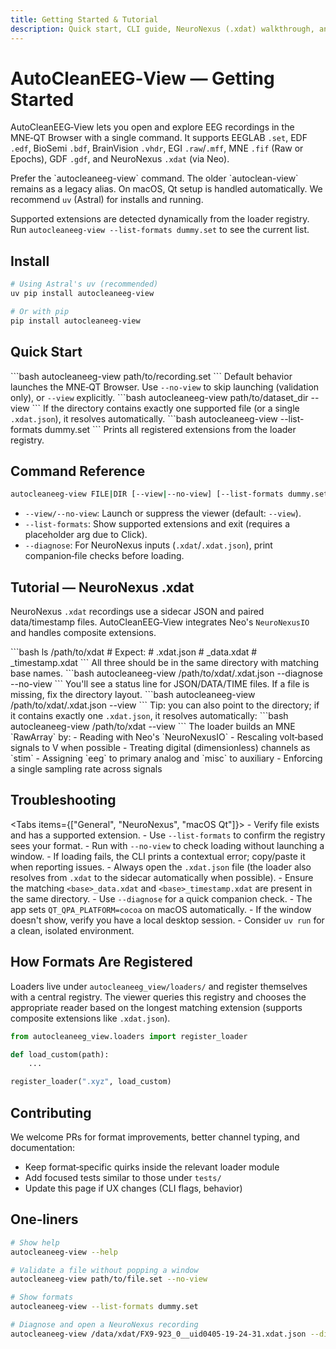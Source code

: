 ```yaml
---
title: Getting Started & Tutorial
description: Quick start, CLI guide, NeuroNexus (.xdat) walkthrough, and troubleshooting in one place.
---
```



# AutoCleanEEG‑View — Getting Started

AutoCleanEEG‑View lets you open and explore EEG recordings in the MNE‑QT Browser with a single command. It supports EEGLAB `.set`, EDF `.edf`, BioSemi `.bdf`, BrainVision `.vhdr`, EGI `.raw`/`.mff`, MNE `.fif` (Raw or Epochs), GDF `.gdf`, and NeuroNexus `.xdat` (via Neo).

<Callout type="info">
  Prefer the `autocleaneeg-view` command. The older `autoclean-view` remains as a legacy alias.
  On macOS, Qt setup is handled automatically.
  We recommend <code>uv</code> (Astral) for installs and running.
  
  Supported extensions are detected dynamically from the loader registry.
  Run <code>autocleaneeg-view --list-formats dummy.set</code> to see the current list.
  
</Callout>

## Install

```bash
# Using Astral's uv (recommended)
uv pip install autocleaneeg-view

# Or with pip
pip install autocleaneeg-view
```

## Quick Start

<Steps>
  <Step title="Open a file">
    ```bash
    autocleaneeg-view path/to/recording.set
    ```
    Default behavior launches the MNE‑QT Browser. Use <code>--no-view</code> to skip launching (validation only), or <code>--view</code> explicitly.
  </Step>
  <Step title="Open a directory">
    ```bash
    autocleaneeg-view path/to/dataset_dir --view
    ```
    If the directory contains exactly one supported file (or a single <code>.xdat.json</code>), it resolves automatically.
  </Step>
  <Step title="List supported formats">
    ```bash
    autocleaneeg-view --list-formats dummy.set
    ```
    Prints all registered extensions from the loader registry.
  </Step>
</Steps>

## Command Reference

```bash
autocleaneeg-view FILE|DIR [--view|--no-view] [--list-formats dummy.set] [--diagnose]
```

- `--view/--no-view`: Launch or suppress the viewer (default: `--view`).
- `--list-formats`: Show supported extensions and exit (requires a placeholder arg due to Click).
- `--diagnose`: For NeuroNexus inputs (`.xdat`/`.xdat.json`), print companion‑file checks before loading.

## Tutorial — NeuroNexus .xdat

NeuroNexus `.xdat` recordings use a sidecar JSON and paired data/timestamp files. AutoCleanEEG‑View integrates Neo's `NeuroNexusIO` and handles composite extensions.

<Steps>
  <Step title="Check your files">
    ```bash
    ls /path/to/xdat
    # Expect:
    # <base>.xdat.json
    # <base>_data.xdat
    # <base>_timestamp.xdat
    ```
    All three should be in the same directory with matching base names.
  </Step>
  <Step title="Diagnose companion files">
    ```bash
    autocleaneeg-view /path/to/xdat/<base>.xdat.json --diagnose --no-view
    ```
    You'll see a status line for JSON/DATA/TIME files. If a file is missing, fix the directory layout.
  </Step>
  <Step title="Open in viewer">
    ```bash
    autocleaneeg-view /path/to/xdat/<base>.xdat.json --view
    ```
    Tip: you can also point to the directory; if it contains exactly one <code>.xdat.json</code>, it resolves automatically:
    ```bash
    autocleaneeg-view /path/to/xdat --view
    ```
  </Step>
  <Step title="What the loader does">
    The loader builds an MNE `RawArray` by:
    - Reading with Neo's `NeuroNexusIO`
    - Rescaling volt‑based signals to V when possible
    - Treating digital (dimensionless) channels as `stim`
    - Assigning `eeg` to primary analog and `misc` to auxiliary
    - Enforcing a single sampling rate across signals
  </Step>
</Steps>

## Troubleshooting

<Tabs items={["General", "NeuroNexus", "macOS Qt"]}>
  <Tab>
    - Verify file exists and has a supported extension.
    - Use `--list-formats` to confirm the registry sees your format.
    - Run with `--no-view` to check loading without launching a window.
    - If loading fails, the CLI prints a contextual error; copy/paste it when reporting issues.
  </Tab>
  <Tab>
    - Always open the `.xdat.json` file (the loader also resolves from `.xdat` to the sidecar automatically when possible).
    - Ensure the matching `<base>_data.xdat` and `<base>_timestamp.xdat` are present in the same directory.
    - Use `--diagnose` for a quick companion check.
  </Tab>
  <Tab>
    - The app sets `QT_QPA_PLATFORM=cocoa` on macOS automatically.
    - If the window doesn't show, verify you have a local desktop session.
    - Consider `uv run` for a clean, isolated environment.
  </Tab>
</Tabs>

## How Formats Are Registered

Loaders live under `autocleaneeg_view/loaders/` and register themselves with a central registry. The viewer queries this registry and chooses the appropriate reader based on the longest matching extension (supports composite extensions like `.xdat.json`).

```python
from autocleaneeg_view.loaders import register_loader

def load_custom(path):
    ...

register_loader(".xyz", load_custom)
```

## Contributing

We welcome PRs for format improvements, better channel typing, and documentation:

- Keep format‑specific quirks inside the relevant loader module
- Add focused tests similar to those under `tests/`
- Update this page if UX changes (CLI flags, behavior)

## One‑liners

```bash
# Show help
autocleaneeg-view --help

# Validate a file without popping a window
autocleaneeg-view path/to/file.set --no-view

# Show formats
autocleaneeg-view --list-formats dummy.set

# Diagnose and open a NeuroNexus recording
autocleaneeg-view /data/xdat/FX9-923_0__uid0405-19-24-31.xdat.json --diagnose --view
```